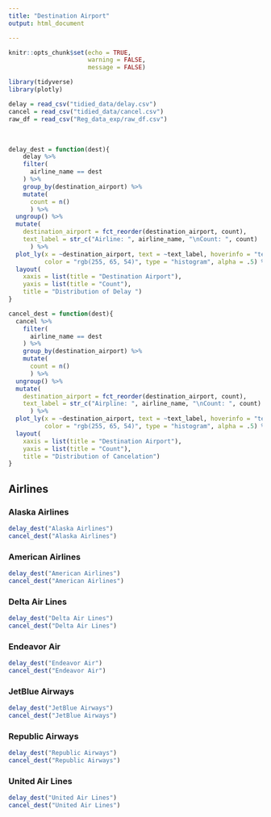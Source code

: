 ```yaml
---
title: "Destination Airport"
output: html_document

---
```

```r
knitr::opts_chunk$set(echo = TRUE,
                      warning = FALSE,
                      message = FALSE)

library(tidyverse)
library(plotly)

delay = read_csv("tidied_data/delay.csv")
cancel = read_csv("tidied_data/cancel.csv")
raw_df = read_csv("Reg_data_exp/raw_df.csv")

```

<br>

```r
delay_dest = function(dest){
    delay %>%
    filter(
      airline_name == dest
    ) %>% 
    group_by(destination_airport) %>% 
    mutate(
      count = n()
      ) %>% 
  ungroup() %>% 
  mutate(
    destination_airport = fct_reorder(destination_airport, count),
    text_label = str_c("Airline: ", airline_name, "\nCount: ", count)
      ) %>% 
  plot_ly(x = ~destination_airport, text = ~text_label, hoverinfo = "text", 
          color = "rgb(255, 65, 54)", type = "histogram", alpha = .5) %>% 
  layout(
    xaxis = list(title = "Destination Airport"),
    yaxis = list(title = "Count"),
    title = "Distribution of Delay ")
}

cancel_dest = function(dest){
  cancel %>%
    filter(
      airline_name == dest
    ) %>% 
    group_by(destination_airport) %>% 
    mutate(
      count = n()
      ) %>% 
  ungroup() %>% 
  mutate(
    destination_airport = fct_reorder(destination_airport, count),
    text_label = str_c("Airpline: ", airline_name, "\nCount: ", count)
      ) %>% 
  plot_ly(x = ~destination_airport, text = ~text_label, hoverinfo = "text",
          color = "rgb(255, 65, 54)", type = "histogram", alpha = .5) %>% 
  layout(
    xaxis = list(title = "Destination Airport"),
    yaxis = list(title = "Count"),
    title = "Distribution of Cancelation")
}
```


## Airlines {.tabset}
### Alaska Airlines
```r
delay_dest("Alaska Airlines")
cancel_dest("Alaska Airlines")
```


### American Airlines 
```r
delay_dest("American Airlines")
cancel_dest("American Airlines")
```

### Delta Air Lines 
```r
delay_dest("Delta Air Lines")
cancel_dest("Delta Air Lines")
```

### Endeavor Air  
```r
delay_dest("Endeavor Air")
cancel_dest("Endeavor Air")
```

### JetBlue Airways
```r
delay_dest("JetBlue Airways")
cancel_dest("JetBlue Airways")
```

### Republic Airways
```r
delay_dest("Republic Airways")
cancel_dest("Republic Airways")
```

### United Air Lines
```r
delay_dest("United Air Lines")
cancel_dest("United Air Lines")
```



